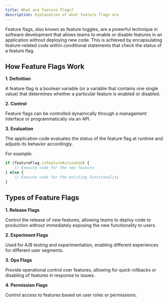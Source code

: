 ```yaml
---
title: What are feature flags?
description: Explanation of what feature flags are
---
```


Feature flags, also known as feature toggles, are a powerful technique in software development that allows teams to enable or disable features in an application without deploying new code.
This is achieved by encapsulating feature-related code within conditional statements that check the status of a feature flag.

## How Feature Flags Work

**1. Definition**

A feature flag is a boolean variable (or a variable that contains one single value) that determines whether a particular feature is enabled or disabled.

**2. Control**

Feature flags can be controlled dynamically through a management interface or programmatically via an API.

**3. Evaluation**

The application code evaluates the status of the feature flag at runtime and adjusts its behavior accordingly.

For example:

```javascript
if (featureFlag.isFeatureActivated) {
    // Execute code for the new feature
} else {
    // Execute code for the existing functionality
}
```
## Types of Feature Flags

**1. Release Flags**

Control the release of new features, allowing teams to deploy code to production without immediately exposing the new functionality to users.

**2. Experiment Flags**

Used for A/B testing and experimentation, enabling different experiences for different user segments.

**3. Ops Flags**

Provide operational control over features, allowing for quick rollbacks or disabling of features in response to issues.

**4. Permission Flags**

Control access to features based on user roles or permissions.